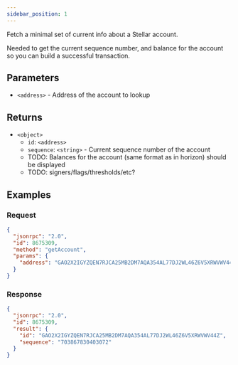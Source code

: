 ```yaml
---
sidebar_position: 1
---
```


Fetch a minimal set of current info about a Stellar account.

Needed to get the current sequence number, and balance for the account so you can build a successful transaction.

## Parameters

- `<address>` - Address of the account to lookup

## Returns

- `<object>`
  - `id`: `<address>`
  - `sequence`: `<string>` - Current sequence number of the account
  - TODO: Balances for the account (same format as in horizon) should be displayed
  - TODO: signers/flags/thresholds/etc?

## Examples

### Request

```json
{
  "jsonrpc": "2.0",
  "id": 8675309,
  "method": "getAccount",
  "params": {
    "address": "GAO2X2IGYZQEN7RJCA25MB2DM7AQA354AL77DJ2WL46Z6V5XRWVWV44Z"
  }
}
```

### Response

```json
{
  "jsonrpc": "2.0",
  "id": 8675309,
  "result": {
    "id": "GAO2X2IGYZQEN7RJCA25MB2DM7AQA354AL77DJ2WL46Z6V5XRWVWV44Z",
    "sequence": "703867830403072"
  }
}
```
